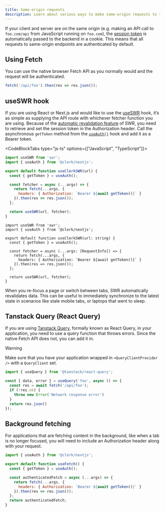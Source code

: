 ```yaml
---
title: Same-origin requests
description: Learn about various ways to make same-origin requests to the backend when using Clerk SDKs.
---
```


If your client and server are on the same origin (e.g. making an API call to `foo.com/api` from JavaScript running on `foo.com`), the [session token](https://clerk.com/docs/backend-requests/resources/session-tokens) is automatically passed to the backend in a cookie. This means that all requests to same-origin endpoints are authenticated by default.

## Using Fetch

You can use the native browser Fetch API as you normally would and the request will be authenticated.

```js {{ prettier: false }}
fetch('/api/foo').then(res => res.json());
```

## useSWR hook

If you are using React or Next.js and would like to use the [useSWR](https://swr.vercel.app/) hook, it’s as simple as supplying the API route with whichever fetcher function you are using. Because of the [automatic revalidation feature](https://swr.vercel.app/docs/revalidation) of SWR, you need to retrieve and set the session token in the Authorization header. Call the asynchronous `getToken` method from the [`useAuth()`](/docs/references/react/use-auth) hook and add it as a Bearer token.

<CodeBlockTabs type="js-ts" options={["JavaScript", "TypeScript"]}>
  ```jsx {{ prettier: false }}
  import useSWR from 'swr';
  import { useAuth } from '@clerk/nextjs';

  export default function useClerkSWR(url) {
    const { getToken } = useAuth();

    const fetcher = async (...args) => {
      return fetch(...args, {
        headers: { Authorization: `Bearer ${await getToken()}` }
      }).then(res => res.json());
    };

    return useSWR(url, fetcher);
  }
  ```

  ```tsx {{ prettier: false }}
  import useSWR from 'swr';
  import { useAuth } from '@clerk/nextjs';

  export default function useClerkSWR(url: string) {
    const { getToken } = useAuth();

    const fetcher = async (...args: [RequestInfo]) => {
      return fetch(...args, {
        headers: { Authorization: `Bearer ${await getToken()}` }
      }).then(res => res.json());
    };

    return useSWR(url, fetcher);
  }
  ```
</CodeBlockTabs>

When you re-focus a page or switch between tabs, SWR automatically revalidates data. This can be useful to immediately synchronize to the latest state in scenarios like stale mobile tabs, or laptops that went to sleep.

## Tanstack Query (React Query)

If you are using [Tanstack Query](https://tanstack.com/query/v4/docs/react/overview), formally known as React Query, in your application, you need to use a query function that throws errors. Since the native Fetch API does not, you can add it in.

> [!WARNING]
> Make sure that you have your application wrapped in `<QueryClientProvider />` with a `QueryClient` set.

```jsx {{ prettier: false }}
import { useQuery } from '@tanstack/react-query';

const { data, error } = useQuery('foo', async () => {
  const res = await fetch('/api/foo');
  if (!res.ok) {
    throw new Error('Network response error')
  }
  return res.json()
});
```

## Background fetching

For applications that are fetching content in the background, like when a tab is no longer focused, you will need to include an Authorization header along with your request.

```jsx {{ prettier: false }}
import { useAuth } from '@clerk/nextjs';

export default function useFetch() {
  const { getToken } = useAuth();

  const authenticatedFetch = async (...args) => {
    return fetch(...args, {
      headers: { Authorization: `Bearer ${await getToken()}` }
    }).then(res => res.json());
  };
  return authenticatedFetch;
}
```
